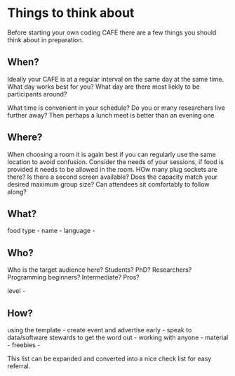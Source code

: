 # Things to think about

Before starting your own coding CAFE there are a few things you should think about in preparation. 


## When?

Ideally your CAFE is at a regular interval on the same day at the same time.
What day works best for you? What day are there most liekly to be participants around?

What time is convenient in your schedule? Do you or many researchers live further away? Then perhaps a lunch meet is better than an evening one

## Where?

When choosing a room it is again best if you can regularly use the same location to avoid confusion. Consider the needs of your sessions, if food is provided it needs to be allowed in the room. HOw many plug sockets are there? Is there a second screen available? Does the capacity match your desired maximum group size? Can attendees sit comfortably to follow along?


## What?

food type		- 
name			- 
language		- 


## Who?

Who is the target audience here? Students? PhD? Researchers? Programming beginners? Intermediate? Pros?

level			- 

## How?



using the template	- 
create event and advertise early - 
speak to data/software stewards to get the word out - 
working with anyone	- 
material		- 
freebies		- 

This list can be expanded and converted into a nice check list for easy referral.